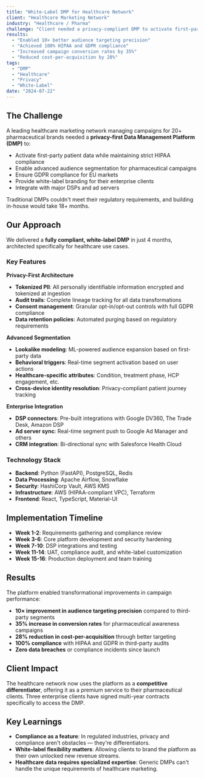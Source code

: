 ```yaml
---
title: "White-Label DMP for Healthcare Network"
client: "Healthcare Marketing Network"
industry: "Healthcare / Pharma"
challenge: "Client needed a privacy-compliant DMP to activate first-party data for pharmaceutical campaigns while adhering to strict HIPAA and GDPR regulations."
results:
  - "Enabled 10× better audience targeting precision"
  - "Achieved 100% HIPAA and GDPR compliance"
  - "Increased campaign conversion rates by 35%"
  - "Reduced cost-per-acquisition by 28%"
tags:
  - "DMP"
  - "Healthcare"
  - "Privacy"
  - "White-Label"
date: "2024-07-22"
---
```


## The Challenge

A leading healthcare marketing network managing campaigns for 20+ pharmaceutical brands needed a **privacy-first Data Management Platform (DMP)** to:

- Activate first-party patient data while maintaining strict HIPAA compliance
- Enable advanced audience segmentation for pharmaceutical campaigns
- Ensure GDPR compliance for EU markets
- Provide white-label branding for their enterprise clients
- Integrate with major DSPs and ad servers

Traditional DMPs couldn't meet their regulatory requirements, and building in-house would take 18+ months.

## Our Approach

We delivered a **fully compliant, white-label DMP** in just 4 months, architected specifically for healthcare use cases.

### Key Features

**Privacy-First Architecture**
- **Tokenized PII**: All personally identifiable information encrypted and tokenized at ingestion
- **Audit trails**: Complete lineage tracking for all data transformations
- **Consent management**: Granular opt-in/opt-out controls with full GDPR compliance
- **Data retention policies**: Automated purging based on regulatory requirements

**Advanced Segmentation**
- **Lookalike modeling**: ML-powered audience expansion based on first-party data
- **Behavioral triggers**: Real-time segment activation based on user actions
- **Healthcare-specific attributes**: Condition, treatment phase, HCP engagement, etc.
- **Cross-device identity resolution**: Privacy-compliant patient journey tracking

**Enterprise Integration**
- **DSP connectors**: Pre-built integrations with Google DV360, The Trade Desk, Amazon DSP
- **Ad server sync**: Real-time segment push to Google Ad Manager and others
- **CRM integration**: Bi-directional sync with Salesforce Health Cloud

### Technology Stack

- **Backend**: Python (FastAPI), PostgreSQL, Redis
- **Data Processing**: Apache Airflow, Snowflake
- **Security**: HashiCorp Vault, AWS KMS
- **Infrastructure**: AWS (HIPAA-compliant VPC), Terraform
- **Frontend**: React, TypeScript, Material-UI

## Implementation Timeline

- **Week 1-2**: Requirements gathering and compliance review
- **Week 3-6**: Core platform development and security hardening
- **Week 7-10**: DSP integrations and testing
- **Week 11-14**: UAT, compliance audit, and white-label customization
- **Week 15-16**: Production deployment and team training

## Results

The platform enabled transformational improvements in campaign performance:

- **10× improvement in audience targeting precision** compared to third-party segments
- **35% increase in conversion rates** for pharmaceutical awareness campaigns
- **28% reduction in cost-per-acquisition** through better targeting
- **100% compliance** with HIPAA and GDPR in third-party audits
- **Zero data breaches** or compliance incidents since launch

## Client Impact

The healthcare network now uses the platform as a **competitive differentiator**, offering it as a premium service to their pharmaceutical clients. Three enterprise clients have signed multi-year contracts specifically to access the DMP.

## Key Learnings

- **Compliance as a feature**: In regulated industries, privacy and compliance aren't obstacles — they're differentiators.
- **White-label flexibility matters**: Allowing clients to brand the platform as their own unlocked new revenue streams.
- **Healthcare data requires specialized expertise**: Generic DMPs can't handle the unique requirements of healthcare marketing.
